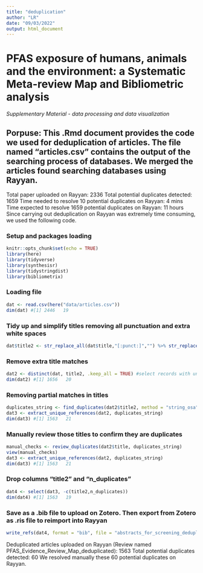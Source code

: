 ```yaml
---
title: "deduplication"
author: "LR"
date: "09/03/2022"
output: html_document
---
```

# PFAS exposure of humans, animals and the environment: a Systematic Meta-review Map and Bibliometric analysis  

*Supplementary Material - data processing and data visualization*

## Porpuse: This .Rmd document provides the code we used for deduplication of articles. The file named "articles.csv" contains the output of the searching process of databases. We merged the articles found searching databases using Rayyan.

Total paper uploaded on Rayyan: 2336
Total potential duplicates detected: 1659 
Time needed to resolve 10 potential duplicates on Rayyan: 4 mins
Time expected to resolve 1659 potential duplicates on Rayyan: 11 hours
Since carrying out deduplication on Rayyan was extremely time consuming, we used the following code.

### Setup and packages loading
```r
knitr::opts_chunk$set(echo = TRUE)
library(here)
library(tidyverse)
library(synthesisr)
library(tidystringdist)
library(bibliometrix)
```
### Loading file
```r
dat <- read.csv(here("data/articles.csv"))
dim(dat) #[1] 2446   19
```
### Tidy up and simplify titles removing all punctuation and extra white spaces
```r
dat$title2 <- str_replace_all(dat$title,"[:punct:]","") %>% str_replace_all(.,"[ ]+", " ") %>% tolower()
```
### Remove extra title matches
```r
dat2 <- distinct(dat, title2, .keep_all = TRUE) #select records with unique titles (removes exact duplicates)
dim(dat2) #[1] 1656   20
```
### Removing partial matches in titles
```r
duplicates_string <- find_duplicates(dat2$title2, method = "string_osa", to_lower = TRUE, rm_punctuation = TRUE, threshold = 7)
dat3 <- extract_unique_references(dat2, duplicates_string)
dim(dat3) #[1] 1563   21
```
### Manually review those titles to confirm they are duplicates
```r
manual_checks <- review_duplicates(dat2$title, duplicates_string)
view(manual_checks)
dat3 <- extract_unique_references(dat2, duplicates_string)
dim(dat3) #[1] 1563   21
```
### Drop columns "title2" and "n_duplicates"
```r
dat4 <- select(dat3, -c(title2,n_duplicates))
dim(dat4) #[1] 1563   19
```
### Save as a .bib file to upload on Zotero. Then export from Zotero as .ris file to reimport into Rayyan
```r
write_refs(dat4, format = "bib", file = "abstracts_for_screening_deduplicated.bib")
```

Deduplicated articles uploaded on Rayyan (Review named PFAS_Evidence_Review_Map_deduplicated): 1563
Total potential duplicates detected: 60
We resolved manually these 60 potential duplicates on Rayyan.